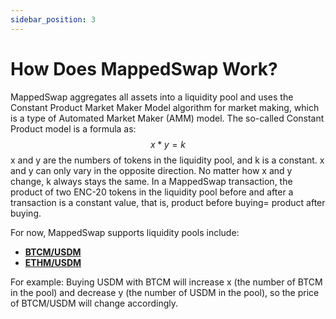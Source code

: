```yaml
---
sidebar_position: 3
---
```

# How Does MappedSwap Work?


MappedSwap aggregates all assets into a liquidity pool and uses the Constant Product Market Maker Model algorithm for market making, which is a type of Automated Market Maker (AMM) model.
The so-called Constant Product model is a formula as:
$$
   x * y = k
$$
x and y are the numbers of tokens in the liquidity pool, and k is a constant. x and y can only vary in the opposite direction. No matter how x and y change, k always stays the same. In a MappedSwap transaction, the product of two ENC-20 tokens in the liquidity pool before and after a transaction is a constant value, that is, product before buying= product after buying.

For now, MappedSwap supports liquidity pools include:

* **[BTCM/USDM](https://decatsdevapp.eurus.dev/quote/BTCM)**
* **[ETHM/USDM](https://decatsdevapp.eurus.dev/quote/ETHM)**

For example: Buying USDM with BTCM will increase x (the number of BTCM in the pool) and decrease y (the number of USDM in the pool), so the price of BTCM/USDM will change accordingly.